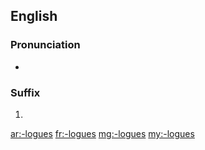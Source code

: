 ==English==

===Pronunciation===
* {{a|UK}} {{IPA|/lɒɡz/}}

===Suffix===
{{head|en|suffix}}

# {{plural of|-logue|nocat=1}}

[[ar:-logues]]
[[fr:-logues]]
[[mg:-logues]]
[[my:-logues]]
